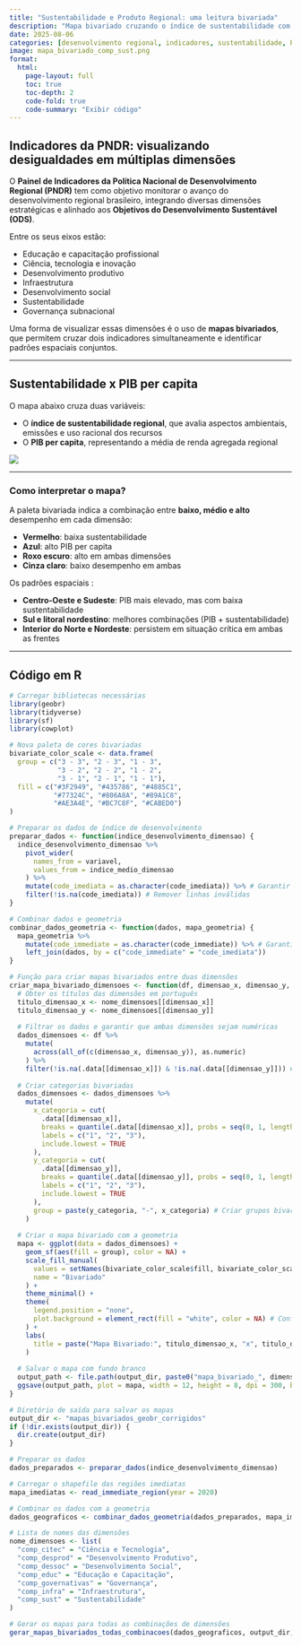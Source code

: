 ```yaml
---
title: "Sustentabilidade e Produto Regional: uma leitura bivariada"
description: "Mapa bivariado cruzando o índice de sustentabilidade com o PIB per capita nas regiões imediatas brasileiras"
date: 2025-08-06
categories: [desenvolvimento regional, indicadores, sustentabilidade, PNDR]
image: mapa_bivariado_comp_sust.png
format:
  html:
    page-layout: full
    toc: true
    toc-depth: 2
    code-fold: true
    code-summary: "Exibir código"
---
```


## Indicadores da PNDR: visualizando desigualdades em múltiplas dimensões

O **Painel de Indicadores da Política Nacional de Desenvolvimento Regional (PNDR)** tem como objetivo monitorar o avanço do desenvolvimento regional brasileiro, integrando diversas dimensões estratégicas e alinhado aos **Objetivos do Desenvolvimento Sustentável (ODS)**.

Entre os seus eixos estão:

- Educação e capacitação profissional  
- Ciência, tecnologia e inovação  
- Desenvolvimento produtivo  
- Infraestrutura  
- Desenvolvimento social  
- Sustentabilidade  
- Governança subnacional  

Uma forma de visualizar essas dimensões é o uso de **mapas bivariados**, que permitem cruzar dois indicadores simultaneamente e identificar padrões espaciais conjuntos.

---

## Sustentabilidade x PIB per capita

O mapa abaixo cruza duas variáveis:

- O **índice de sustentabilidade regional**, que avalia aspectos ambientais, emissões e uso racional dos recursos
- O **PIB per capita**, representando a média de renda agregada regional

![](mapa_bivariado_comp_sust.png)

---

### Como interpretar o mapa?

A paleta bivariada indica a combinação entre **baixo, médio e alto** desempenho em cada dimensão:

- **Vermelho**: baixa sustentabilidade  
- **Azul**: alto PIB per capita  
- **Roxo escuro**: alto em ambas dimensões  
- **Cinza claro**: baixo desempenho em ambas  

Os padrões espaciais :

- **Centro-Oeste e Sudeste**: PIB mais elevado, mas com baixa sustentabilidade
- **Sul e litoral nordestino**: melhores combinações (PIB + sustentabilidade)
- **Interior do Norte e Nordeste**: persistem em situação crítica em ambas as frentes

---

## Código em R

```r
# Carregar bibliotecas necessárias
library(geobr)
library(tidyverse)
library(sf)
library(cowplot)

# Nova paleta de cores bivariadas
bivariate_color_scale <- data.frame(
  group = c("3 - 3", "2 - 3", "1 - 3", 
            "3 - 2", "2 - 2", "1 - 2", 
            "3 - 1", "2 - 1", "1 - 1"),
  fill = c("#3F2949", "#435786", "#4885C1", 
           "#77324C", "#806A8A", "#89A1C8", 
           "#AE3A4E", "#BC7C8F", "#CABED0")
)

# Preparar os dados de índice de desenvolvimento
preparar_dados <- function(indice_desenvolvimento_dimensao) {
  indice_desenvolvimento_dimensao %>%
    pivot_wider(
      names_from = variavel,
      values_from = indice_medio_dimensao
    ) %>%
    mutate(code_imediata = as.character(code_imediata)) %>% # Garantir consistência
    filter(!is.na(code_imediata)) # Remover linhas inválidas
}

# Combinar dados e geometria
combinar_dados_geometria <- function(dados, mapa_geometria) {
  mapa_geometria %>%
    mutate(code_immediate = as.character(code_immediate)) %>% # Garantir consistência
    left_join(dados, by = c("code_immediate" = "code_imediata"))
}

# Função para criar mapas bivariados entre duas dimensões
criar_mapa_bivariado_dimensoes <- function(df, dimensao_x, dimensao_y, output_dir, nome_dimensoes) {
  # Obter os títulos das dimensões em português
  titulo_dimensao_x <- nome_dimensoes[[dimensao_x]]
  titulo_dimensao_y <- nome_dimensoes[[dimensao_y]]
  
  # Filtrar os dados e garantir que ambas dimensões sejam numéricas
  dados_dimensoes <- df %>%
    mutate(
      across(all_of(c(dimensao_x, dimensao_y)), as.numeric)
    ) %>%
    filter(!is.na(.data[[dimensao_x]]) & !is.na(.data[[dimensao_y]])) # Remover NAs
  
  # Criar categorias bivariadas
  dados_dimensoes <- dados_dimensoes %>%
    mutate(
      x_categoria = cut(
        .data[[dimensao_x]],
        breaks = quantile(.data[[dimensao_x]], probs = seq(0, 1, length.out = 4), na.rm = TRUE),
        labels = c("1", "2", "3"),
        include.lowest = TRUE
      ),
      y_categoria = cut(
        .data[[dimensao_y]],
        breaks = quantile(.data[[dimensao_y]], probs = seq(0, 1, length.out = 4), na.rm = TRUE),
        labels = c("1", "2", "3"),
        include.lowest = TRUE
      ),
      group = paste(y_categoria, "-", x_categoria) # Criar grupos bivariados no formato "y - x"
    )
  
  # Criar o mapa bivariado com a geometria
  mapa <- ggplot(data = dados_dimensoes) +
    geom_sf(aes(fill = group), color = NA) +
    scale_fill_manual(
      values = setNames(bivariate_color_scale$fill, bivariate_color_scale$group), # Mapear cores
      name = "Bivariado"
    ) +
    theme_minimal() +
    theme(
      legend.position = "none",
      plot.background = element_rect(fill = "white", color = NA) # Configurar fundo branco
    ) +
    labs(
      title = paste("Mapa Bivariado:", titulo_dimensao_x, "x", titulo_dimensao_y)
    )
  
  # Salvar o mapa com fundo branco
  output_path <- file.path(output_dir, paste0("mapa_bivariado_", dimensao_x, "_vs_", dimensao_y, ".png"))
  ggsave(output_path, plot = mapa, width = 12, height = 8, dpi = 300, bg = "white")
}

# Diretório de saída para salvar os mapas
output_dir <- "mapas_bivariados_geobr_corrigidos"
if (!dir.exists(output_dir)) {
  dir.create(output_dir)
}

# Preparar os dados
dados_preparados <- preparar_dados(indice_desenvolvimento_dimensao)

# Carregar o shapefile das regiões imediatas
mapa_imediatas <- read_immediate_region(year = 2020)

# Combinar os dados com a geometria
dados_geograficos <- combinar_dados_geometria(dados_preparados, mapa_imediatas)

# Lista de nomes das dimensões
nome_dimensoes <- list(
  "comp_citec" = "Ciência e Tecnologia",
  "comp_desprod" = "Desenvolvimento Produtivo",
  "comp_dessoc" = "Desenvolvimento Social",
  "comp_educ" = "Educação e Capacitação",
  "comp_governativas" = "Governança",
  "comp_infra" = "Infraestrutura",
  "comp_sust" = "Sustentabilidade"
)

# Gerar os mapas para todas as combinações de dimensões
gerar_mapas_bivariados_todas_combinacoes(dados_geograficos, output_dir, nome_dimensoes)

```

